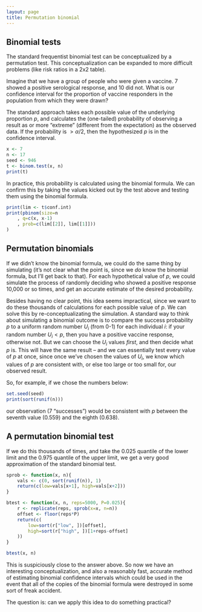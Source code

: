 ```yaml
---
layout: page
title: Permutation binomial
---
```


## Binomial tests 

The standard frequentist binomial test can be conceptualized by a permutation test. This conceptualization can be expanded to more difficult problems (like risk ratios in a 2x2 table).

Imagine that we have a group of people who were given a vaccine. 7 showed a positive serological response, and 10 did not. What is our confidence interval for the proportion of vaccine responders in the population from which they were drawn?

The standard approach takes each possible value of the underlying proportion $p$, and calculates the (one-tailed) probability of observing a result as or more "extreme" (different from the expectation) as the observed data. If the probability is $> \alpha/2$, then the hypothesized $p$ is in the confidence interval.

```r
x <- 7
n <- 17
seed <- 946
t <- binom.test(x, n)
print(t)
```

In practice, this probability is calculated using the binomial formula. We can confirm this by taking the values kicked out by the test above and testing them using the binomial formula.


```r
print(lim <- t$conf.int)
print(pbinom(size=n
	, q=c(x, x-1) 
	, prob=c(lim[[2]], lim[[1]]))
)
```

## Permutation binomials 

If we didn't know the binomial formula, we could do the same thing by simulating (it's not clear what the point is, since we _do_ know the binomial formula, but I'll get back to that). For each hypothetical value of $p$, we could simulate the process of randomly deciding who showed a positive response 10,000 or so times, and get an accurate estimate of the desired probability. 

Besides having no clear point, this idea seems impractical, since we want to do these thousands of calculations for each possible value of $p$.  We can solve this by re-conceptualizating the simulation. A standard way to think about simulating a binomial outcome is to compare the success probability $p$ to a uniform random number $U_i$ (from 0-1) for each individual $i$: if your random number $U_i < p$, then you have a positive vaccine response, otherwise not. But we can choose the $U_i$ values _first_, and then decide what $p$ is. This will have the same result -- and we can essentially test every value of $p$ at once, since once we've chosen the values of $U_i$, we know which values of $p$ are consistent with, or else too large or too small for, our observed result.

So, for example, if we chose the numbers below:


```r
set.seed(seed)
print(sort(runif(n)))
```

our observation (7 "successes") would be consistent with $p$ between the seventh value (0.559) and the eighth (0.638). 

## A permutation binomial test 

If we do this thousands of times, and take the 0.025 quantile of the lower limit and the 0.975 quantile of the upper limit, we get a very good approximation of the standard binomial test.

```r
sprob <- function(x, n){
	vals <- c(0, sort(runif(n)), 1)
	return(c(low=vals[x+1], high=vals[x+2]))
}

btest <- function(x, n, reps=5000, P=0.025){
	r <- replicate(reps, sprob(x=x, n=n))
	offset <- floor(reps*P)
	return(c(
		low=sort(r["low", ])[offset],
		high=sort(r["high", ])[1+reps-offset]
	))
}
```


```r
btest(x, n)
```

This is suspiciously close to the answer above. So now we have an interesting conceptualization, and also a reasonably fast, accurate method of estimating binomial confidence intervals which could be used in the event that all of the copies of the binomial formula were destroyed in some sort of freak accident.

The question is: can we apply this idea to do something practical?
